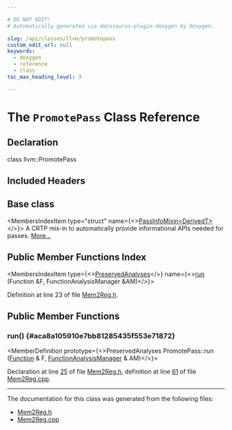 ```yaml
---

# DO NOT EDIT!
# Automatically generated via docusaurus-plugin-doxygen by Doxygen.

slug: /api/classes/llvm/promotepass
custom_edit_url: null
keywords:
  - doxygen
  - reference
  - class
toc_max_heading_level: 3

---
```





# The `PromotePass` Class Reference

<DoxygenPage pluginConfig={pluginConfig}>



## Declaration

<CodeBlock>class llvm::PromotePass</CodeBlock>

## Included Headers

<IncludesList>
<IncludesListItem
  filePath="llvm/Transforms/Utils/Mem2Reg.h"
  permalink="/docs/api/files/include/include/llvm/include/llvm/transforms/include/llvm/transforms/utils/mem2reg-h"
  isLocal="true" />
</IncludesList>

## Base class

<MembersIndex>

<MembersIndexItem
  type="struct"
  name={<><a href="/docs/api/structs/llvm/passinfomixin">PassInfoMixin&lt;DerivedT&gt;</a></>}>
A CRTP mix-in to automatically provide informational APIs needed for passes. <a href="/docs/api/structs/llvm/passinfomixin/#details">More...</a>
</MembersIndexItem>

</MembersIndex>

## Public Member Functions Index

<MembersIndex>

<MembersIndexItem
  type={<><a href="/docs/api/classes/llvm/preservedanalyses">PreservedAnalyses</a></>}
  name={<><a href="#aca8a105910e7bb81285435f553e71872">run</a> (Function &amp;F, FunctionAnalysisManager &amp;AM)</>}>
</MembersIndexItem>

</MembersIndex>


Definition at line 23 of file <a href="/docs/api/files/include/include/llvm/include/llvm/transforms/include/llvm/transforms/utils/mem2reg-h">Mem2Reg.h</a>.

<SectionDefinition>

## Public Member Functions

### run() {#aca8a105910e7bb81285435f553e71872}

<MemberDefinition
  prototype={<>PreservedAnalyses PromotePass::run (<a href="/docs/api/classes/llvm/function">Function</a> &amp; F, <a href="/docs/api/namespaces/llvm/#adce09a5a0de0e3177eb00e932734af2f">FunctionAnalysisManager</a> &amp; AM)</>}>

Declaration at line <a href="/docs/api/files/include/include/llvm/include/llvm/transforms/include/llvm/transforms/utils/mem2reg-h/#l00025">25</a> of file <a href="/docs/api/files/include/include/llvm/include/llvm/transforms/include/llvm/transforms/utils/mem2reg-h">Mem2Reg.h</a>, definition at line <a href="/docs/api/files/lib/lib/transforms/lib/transforms/utils/mem2reg-cpp/#l00061">61</a> of file <a href="/docs/api/files/lib/lib/transforms/lib/transforms/utils/mem2reg-cpp">Mem2Reg.cpp</a>.
</MemberDefinition>

</SectionDefinition>

<hr/>

The documentation for this class was generated from the following files:

<ul>
<li><a href="/docs/api/files/include/include/llvm/include/llvm/transforms/include/llvm/transforms/utils/mem2reg-h">Mem2Reg.h</a></li>
<li><a href="/docs/api/files/lib/lib/transforms/lib/transforms/utils/mem2reg-cpp">Mem2Reg.cpp</a></li>
</ul>

</DoxygenPage>
